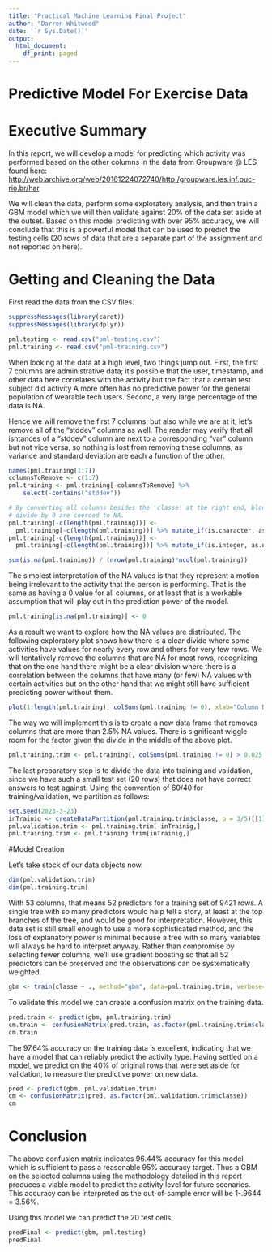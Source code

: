 ---
title: "Practical Machine Learning Final Project"
author: "Darren Whitwood"
date: '`r Sys.Date()`'
output:
  html_document:
    df_print: paged
---

# Predictive Model For Exercise Data

# Executive Summary

In this report, we will develop a model for predicting which activity was performed based on the other columns in the data from Groupware \@ LES found here: <http://web.archive.org/web/20161224072740/http:/groupware.les.inf.puc-rio.br/har>

We will clean the data, perform some exploratory analysis, and then train a GBM model which we will then validate against 20% of the data set aside at the outset. Based on this model predicting with over 95% accuracy, we will conclude that this is a powerful model that can be used to predict the testing cells (20 rows of data that are a separate part of the assignment and not reported on here).

# Getting and Cleaning the Data

First read the data from the CSV files.

```{r cache=TRUE}
suppressMessages(library(caret))
suppressMessages(library(dplyr))

pml.testing <- read.csv("pml-testing.csv")
pml.training <- read.csv("pml-training.csv")
```

When looking at the data at a high level, two things jump out. First, the first 7 columns are administrative data; it's possible that the user, timestamp, and other data here correlates with the activity but the fact that a certain test subject did activity A more often has no predictive power for the general population of wearable tech users. Second, a very large percentage of the data is NA.

Hence we will remove the first 7 columns, but also while we are at it, let's remove all of the "stddev" columns as well. The reader may verify that all isntances of a "stddev" column are next to a corresponding "var" column but not vice versa, so nothing is lost from removing these columns, as variance and standard deviation are each a function of the other.

```{r results="hold", cache=TRUE}
names(pml.training[1:7])
columnsToRemove <- c(1:7)
pml.training <- pml.training[-columnsToRemove] %>% 
    select(-contains("stddev"))
```

```{r results="hold", cache=TRUE, warning=FALSE}
# By converting all columns besides the 'classe' at the right end, blanks and
# divide by 0 are coerced to NA.
pml.training[-c(length(pml.training))] <-
  pml.training[-c(length(pml.training))] %>% mutate_if(is.character, as.numeric)
pml.training[-c(length(pml.training))] <-
  pml.training[-c(length(pml.training))] %>% mutate_if(is.integer, as.numeric)

sum(is.na(pml.training)) / (nrow(pml.training)*ncol(pml.training))
```

The simplest interpretation of the NA values is that they represent a motion being irrelevant to the activity that the person is performing. That is the same as having a 0 value for all columns, or at least that is a workable assumption that will play out in the prediction power of the model.

```{r cache=TRUE}
pml.training[is.na(pml.training)] <- 0
```

As a result we want to explore how the NA values are distributed. The following exploratory plot shows how there is a clear divide where some activities have values for nearly every row and others for very few rows. We will tentatively remove the columns that are NA for most rows, recognizing that on the one hand there might be a clear division where there is a correlation between the columns that have many (or few) NA values with certain activities but on the other hand that we might still have sufficient predicting power without them.

```{r echo=FALSE, cache=TRUE}
plot(1:length(pml.training), colSums(pml.training != 0), xlab="Column Number", ylab="Count of non-NA Values", main="Non-NA Values by Column")
```

The way we will implement this is to create a new data frame that removes columns that are more than 2.5% NA values. There is significant wiggle room for the factor given the divide in the middle of the above plot.

```{r cache=TRUE}
pml.training.trim <- pml.training[, colSums(pml.training != 0) > 0.025 * nrow(pml.training)]
```

The last preparatory step is to divide the data into training and validation, since we have such a small test set (20 rows) that does not have correct answers to test against. Using the convention of 60/40 for training/validation, we partition as follows:

```{r cache=TRUE}
set.seed(2023-3-23)
inTrainig <- createDataPartition(pml.training.trim$classe, p = 3/5)[[1]]
pml.validation.trim <- pml.training.trim[-inTrainig,]
pml.training.trim <- pml.training.trim[inTrainig,]
```

#Model Creation

Let's take stock of our data objects now.

```{r cache=TRUE}
dim(pml.validation.trim)
dim(pml.training.trim)
```

With 53 columns, that means 52 predictors for a training set of 9421 rows. A single tree with so many predictors would help tell a story, at least at the top branches of the tree, and would be good for interpretation. However, this data set is still small enough to use a more sophisticated method, and the loss of explanatory power is minimal because a tree with so many variables will always be hard to interpret anyway. Rather than compromise by selecting fewer columns, we'll use gradient boosting so that all 52 predictors can be preserved and the observations can be systematically weighted.

```{r cache=TRUE}
gbm <- train(classe ~ ., method="gbm", data=pml.training.trim, verbose=FALSE)
```

\newpage

To validate this model we can create a confusion matrix on the training data.

```{r cache=TRUE}
pred.train <- predict(gbm, pml.training.trim)
cm.train <- confusionMatrix(pred.train, as.factor(pml.training.trim$classe))
cm.train
```

The 97.64% accuracy on the training data is excellent, indicating that we have a model that can reliably predict the activity type. Having settled on a model, we predict on the 40% of original rows that were set aside for validation, to measure the predictive power on new data. \newpage

```{r cache=TRUE}
pred <- predict(gbm, pml.validation.trim)
cm <- confusionMatrix(pred, as.factor(pml.validation.trim$classe))
cm
```

# Conclusion

The above confusion matrix indicates 96.44% accuracy for this model, which is sufficient to pass a reasonable 95% accuracy target. Thus a GBM on the selected columns using the methodology detailed in this report produces a viable model to predict the activity level for future scenarios. This accuracy can be interpreted as the out-of-sample error will be 1-.9644 = 3.56%.

Using this model we can predict the 20 test cells:

```{r cache=TRUE}
predFinal <- predict(gbm, pml.testing)
predFinal
```
